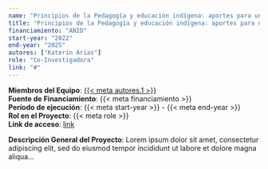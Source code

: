 ```yaml
---
name: "Principios de la Pedagogía y educación indígena: aportes para una educación intercultural para todos"
title: "Principios de la Pedagogía y educación indígena: aportes para una educación intercultural para todos"
financiamiento: "ANID"
start-year: "2022"
end-year: "2025"
autores: ["Katerin Arias"]
role: "Co-Investigadora"
link: "#"
---
```

**Miembros del Equipo**: [{{< meta autores.1 >}}](../members/current/Katerin Arias.qmd)  
**Fuente de Financiamiento**: {{< meta financiamiento >}}  
**Período de ejecución**: {{< meta start-year >}} - {{< meta end-year >}}  
**Rol en el Proyecto**: {{< meta role >}}  
**Link de acceso**: [link]({{< meta link >}})  

**Descripción General del Proyecto**: 
Lorem ipsum dolor sit amet, consectetur adipiscing elit, sed do eiusmod tempor incididunt ut labore et dolore magna aliqua...       